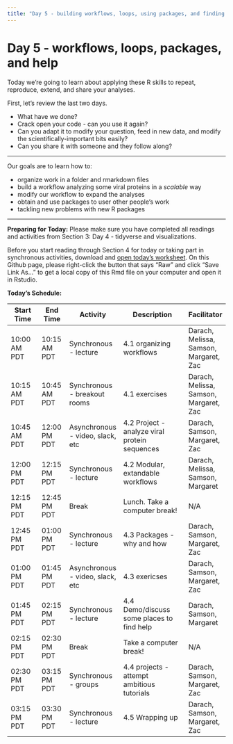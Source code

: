 ```yaml
---
title: "Day 5 - building workflows, loops, using packages, and finding help in new areas"
---
```


# Day 5 - workflows, loops, packages, and help

Today we're going to learn about applying these R 
skills to 
repeat, reproduce, extend, and share your analyses.

First, let's review the last two days.

<!-- exercise -->

<!--are we trying to make students think about writing functions and clean code? I'm not sure that's clear if this is asynchronous reading-->

- What have we done?
- Crack open your code - can you use it again?
- Can you adapt it to modify your question, 
  feed in new data, and modify the
  scientifically-important bits easily?
- Can you share it with someone and they follow
  along?

---

Our goals are to learn how to:

- organize work in a folder and rmarkdown files
- build a workflow analyzing some viral proteins in a *scalable* way
- modify our workflow to expand the analyses
- obtain and use packages to user other people's work
- tackling new problems with new R packages

---

**Preparing for Today:**
Please make sure you have completed all readings and activities from 
Section 3: Day 4 - tidyverse and visualizations. 

Before you start reading through Section 4 for today or taking part in
synchronous activities, download and [open today's
worksheet](https://github.com/darachm/dll-r/blob/main/worksheets/dll-r_Day5_Lab.Rmd).
On this Github page, please right-click the button that says "Raw" and click
"Save Link As..." to get a local copy of this Rmd file on your computer and
open it in Rstudio.

**Today's Schedule:**

| Start Time | End Time | Activity |   Description   | Facilitator |
| ------------- | ----------- | ------------- | ----------------------------- | --------------- |
| 10:00 AM PDT | 10:15 AM PDT | Synchronous - lecture | 4.1 organizing workflows | Darach, Melissa, Samson, Margaret, Zac |
| 10:15 AM PDT | 10:45 AM PDT | Synchronous - breakout rooms | 4.1 exercises | Darach, Melissa, Samson, Margaret, Zac |
| 10:45 AM PDT | 12:00 PM PDT | Asynchronous - video, slack, etc | 4.2 Project - analyze viral protein sequences | Darach, Samson, Margaret, Zac |
| 12:00 PM PDT | 12:15 PM PDT | Synchronous - lecture | 4.2 Modular, extandable workflows | Darach, Melissa, Samson, Margaret |
| 12:15 PM PDT | 12:45 PM PDT | Break | Lunch. Take a computer break!  |  N/A  |
| 12:45 PM PDT | 01:00 PM PDT | Synchronous - lecture | 4.3 Packages - why and how | Darach, Samson, Margaret, Zac |
| 01:00 PM PDT | 01:45 PM PDT | Asynchronous - video, slack, etc | 4.3 exericses | Darach, Samson, Margaret, Zac |
| 01:45 PM PDT | 02:15 PM PDT | Synchronous - lecture | 4.4 Demo/discuss some places to find help | Darach, Samson, Margaret |
| 02:15 PM PDT | 02:30 PM PDT | Break | Take a computer break!  |  N/A  |
| 02:30 PM PDT | 03:15 PM PDT | Synchronous - groups | 4.4 projects - attempt ambitious tutorials | Darach, Samson, Margaret, Zac |
| 03:15 PM PDT | 03:30 PM PDT | Synchronous - lecture | 4.5 Wrapping up | Darach, Samson, Margaret, Zac |

<!-- -->

